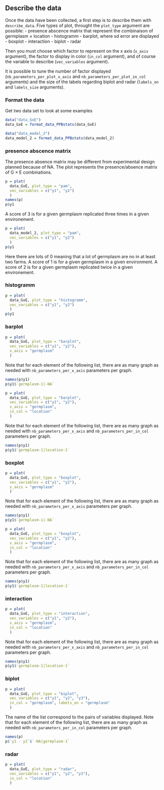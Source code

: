 ## Describe the data {#describe-data-agro}

Once the data have been collected, a first step is to describe them with `describe_data`.
Five types of plot, throught the `plot_type` argument are possible:
- presence abscence matrix that represent the combinaison of germplasm $\times$ location
- histogramm
- barplot, where sd error are displayed
- boxplot
- interaction
- biplot
- radar

Then you must choose which factor to represent on the x axis (`x_axis` argument),
the factor to display in color (`in_col` argument), and of course the variable to describe (`vec_variables` argument).

It is possible to tune the number of factor displayed (`nb_parameters_per_plot_x_axis` and `nb_parameters_per_plot_in_col` arguments) and the size of the labels regarding biplot and radar (`labels_on` and `labels_size` arguments).

### Format the data

Get two data set to look at some examples
```r
data("data_GxE")
data_GxE = format_data_PPBstats(data_GxE)

data("data_model_2")
data_model_2 = format_data_PPBstats(data_model_2)
```


### presence abscence matrix

The presence absence matrix may be different from experimental design planned because of NA.
The plot represents the presence/absence matrix of G $\times$ E combinations.

```r
p = plot(
  data_GxE, plot_type = "pam",
  vec_variables = c("y1", "y2")
  )
names(p)
p$y1
```

A score of 3 is for a given germplasm replicated three times in a given environement.

```r
p = plot(
  data_model_2, plot_type = "pam",
  vec_variables = c("y1", "y2")
  )
p$y1
```

Here there are lots of 0 meaning that a lot of germplasm are no in at least two farms.
A score of 1 is for a given germplasm in a given environment.
A score of 2 is for a given germplasm replicated twice in a given environement.


### histogramm

```r
p = plot(
  data_GxE, plot_type = "histogramm",
  vec_variables = c("y1", "y2")
  )
p$y1
```


### barplot

```r
p = plot(
  data_GxE, plot_type = "barplot",
  vec_variables = c("y1", "y2"),
  x_axis = "germplasm"
  )
```

Note that for each element of the following list, there are as many graph as needed with `nb_parameters_per_x_axis` parameters per graph.

```r
names(p$y1)
p$y1$`germplasm-1|-NA`
```

```r
p = plot(
  data_GxE, plot_type = "barplot",
  vec_variables = c("y1", "y2"),
  x_axis = "germplasm",
  in_col = "location"
  )
```

Note that for each element of the following list, there are as many graph as needed with `nb_parameters_per_x_axis` and `nb_parameters_per_in_col` parameters per graph.
```r
names(p$y1)
p$y1$`germplasm-1|location-1`
```


### boxplot

```r
p = plot(
  data_GxE, plot_type = "boxplot",
  vec_variables = c("y1", "y2"),
  x_axis = "germplasm"
  )
```

Note that for each element of the following list, there are as many graph as needed with `nb_parameters_per_x_axis` parameters per graph.

```r
names(p$y1)
p$y1$`germplasm-1|-NA`
```

```r
p = plot(
  data_GxE, plot_type = "boxplot",
  vec_variables = c("y1", "y2"),
  x_axis = "germplasm",
  in_col = "location"
  )
```

Note that for each element of the following list, there are as many graph as needed with `nb_parameters_per_x_axis` and `nb_parameters_per_in_col` parameters per graph.
```r
names(p$y1)
p$y1$`germplasm-1|location-1`
```


### interaction

```r
p = plot(
  data_GxE, plot_type = "interaction",
  vec_variables = c("y1", "y2"),
  x_axis = "germplasm",
  in_col = "location"
  )
```

Note that for each element of the following list, there are as many graph as needed with `nb_parameters_per_x_axis` and `nb_parameters_per_in_col` parameters per graph.
```r
names(p$y1)
p$y1$`germplasm-1|location-1`
```


### biplot

```r
p = plot(
  data_GxE, plot_type = "biplot",
  vec_variables = c("y1", "y2", "y3"),
  in_col = "germplasm", labels_on = "germplasm"
  )
```

The name of the list correspond to the pairs of variables displayed.
Note that for each element of the following list, there are as many graph as needed with `nb_parameters_per_in_col` parameters per graph.
```r
names(p)
p$`y1 - y2`$`-NA|germplasm-1`
```


### radar

```r
p = plot(
  data_GxE, plot_type = "radar",
  vec_variables = c("y1", "y2", "y3"),
  in_col = "location"
  )
```
